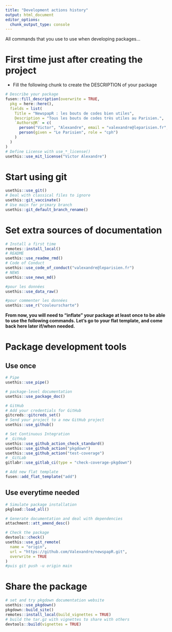 ```yaml
---
title: "Development actions history"
output: html_document
editor_options: 
  chunk_output_type: console
---
```


All commands that you use to use when developing packages...

# First time just after creating the project

- Fill the following chunk to create the DESCRIPTION of your package

```r
# Describe your package
fusen::fill_description(overwrite = TRUE,
  pkg = here::here(),
  fields = list(
    Title = "NewspapR : les bouts de codes bien utiles",
    Description = "Tous les bouts de codes très utiles au Parisien.",
    `Authors@R` = c(
      person("Victor", "Alexandre", email = "valexandre@leparisien.fr", role = c("aut", "cre")),
      person(given = "Le Parisien", role = "cph")
    )
  )
)
# Define License with use_*_license()
usethis::use_mit_license("Victor Alexandre")
```

# Start using git

```r
usethis::use_git()
# Deal with classical files to ignore
usethis::git_vaccinate()
# Use main for primary branch
usethis::git_default_branch_rename()
```

# Set extra sources of documentation

```r
# Install a first time
remotes::install_local()
# README
usethis::use_readme_rmd()
# Code of Conduct
usethis::use_code_of_conduct("valexandre@leparisien.fr")
# NEWS
usethis::use_news_md()

#pour les données
usethis::use_data_raw()

#pour commenter les données
usethis::use_r("couleurscharte")
```

**From now, you will need to "inflate" your package at least once to be able to use the following commands. Let's go to your flat template, and come back here later if/when needed.**


# Package development tools
## Use once

```r
# Pipe
usethis::use_pipe()

# package-level documentation
usethis::use_package_doc()

# GitHub
# Add your credentials for GitHub
gitcreds::gitcreds_set()
# Send your project to a new GitHub project
usethis::use_github()

# Set Continuous Integration
# _GitHub
usethis::use_github_action_check_standard()
usethis::use_github_action("pkgdown")
usethis::use_github_action("test-coverage")
# _GitLab
gitlabr::use_gitlab_ci(type = "check-coverage-pkgdown")

# Add new flat template
fusen::add_flat_template("add")
```

## Use everytime needed

```r
# Simulate package installation
pkgload::load_all()

# Generate documentation and deal with dependencies
attachment::att_amend_desc()

# Check the package
devtools::check()
usethis::use_git_remote(
  name = "origin",
  url = "https://github.com/Valexandre/newspapR.git",
  overwrite = TRUE
)
#puis git push -u origin main
```

# Share the package

```r
# set and try pkgdown documentation website
usethis::use_pkgdown()
pkgdown::build_site()
remotes::install_local(build_vignettes = TRUE)
# build the tar.gz with vignettes to share with others
devtools::build(vignettes = TRUE)
```


